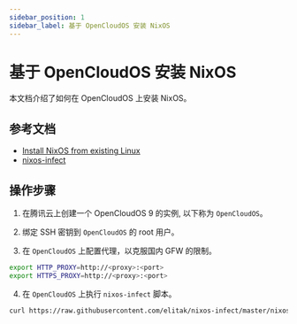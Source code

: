 ```yaml
---
sidebar_position: 1
sidebar_label: 基于 OpenCloudOS 安装 NixOS
---
```


# 基于 OpenCloudOS 安装 NixOS

本文档介绍了如何在 OpenCloudOS 上安装 NixOS。

## 参考文档

- [Install NixOS from existing Linux](https://discourse.nixos.org/t/install-nixos-from-existing-linux/6856)
- [nixos-infect](https://github.com/elitak/nixos-infect)

## 操作步骤

1. 在腾讯云上创建一个 OpenCloudOS 9 的实例, 以下称为 `OpenCloudOS`。

2. 绑定 SSH 密钥到 `OpenCloudOS` 的 root 用户。

3. 在 `OpenCloudOS` 上配置代理，以克服国内 GFW 的限制。

```bash
export HTTP_PROXY=http://<proxy>:<port>
export HTTPS_PROXY=http://<proxy>:<port>
```

4. 在 `OpenCloudOS` 上执行 `nixos-infect` 脚本。

```bash
curl https://raw.githubusercontent.com/elitak/nixos-infect/master/nixos-infect | NIX_CHANNEL=nixos-24.11 bash -x
```
